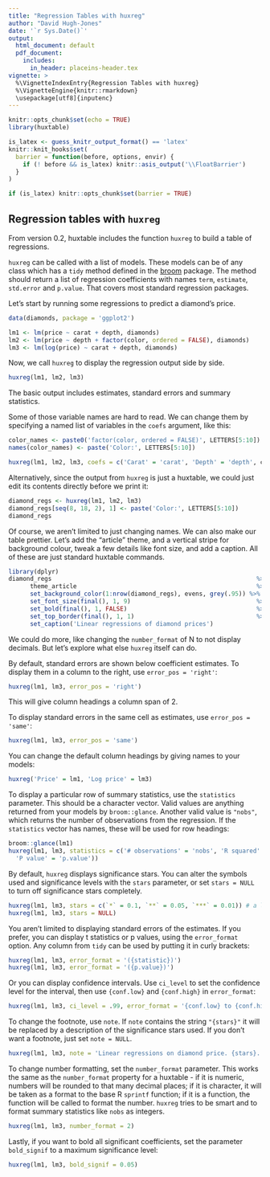 ```yaml
---
title: "Regression Tables with huxreg"
author: "David Hugh-Jones"
date: '`r Sys.Date()`'
output: 
  html_document: default
  pdf_document:
    includes:
      in_header: placeins-header.tex
vignette: >
  %\VignetteIndexEntry{Regression Tables with huxreg}  
  %\VignetteEngine{knitr::rmarkdown}  
  \usepackage[utf8]{inputenc}
---
```


```r
knitr::opts_chunk$set(echo = TRUE)
library(huxtable)

is_latex <- guess_knitr_output_format() == 'latex'
knitr::knit_hooks$set(
  barrier = function(before, options, envir) {
    if (! before && is_latex) knitr::asis_output('\\FloatBarrier')
  }
)

if (is_latex) knitr::opts_chunk$set(barrier = TRUE)
```

## Regression tables with `huxreg`

From version 0.2, huxtable includes the function `huxreg` to build a table of regressions.

`huxreg` can be called with a list of models. These models can be of any class which has a `tidy` method defined
in the [broom](https://cran.r-project.org/?package=broom) package. The method should return a list of regression
coefficients with names `term`, `estimate`, `std.error` and `p.value`. That covers most standard regression packages.

Let's start by running some regressions to predict a diamond's price.

```r
data(diamonds, package = 'ggplot2')

lm1 <- lm(price ~ carat + depth, diamonds)
lm2 <- lm(price ~ depth + factor(color, ordered = FALSE), diamonds)
lm3 <- lm(log(price) ~ carat + depth, diamonds)
```

Now, we call `huxreg` to display the regression output side by side.

```r

huxreg(lm1, lm2, lm3)
```

The basic output includes estimates, standard errors and summary statistics. 

Some of those variable names are hard to read. We can change them by specifying a named list of variables in the
`coefs` argument, like this:


```r
color_names <- paste0('factor(color, ordered = FALSE)', LETTERS[5:10])
names(color_names) <- paste('Color:', LETTERS[5:10])

huxreg(lm1, lm2, lm3, coefs = c('Carat' = 'carat', 'Depth' = 'depth', color_names))
```

Alternatively, since the output from `huxreg` is just a huxtable, we could just edit its contents directly before we
print it:

```r
diamond_regs <- huxreg(lm1, lm2, lm3)
diamond_regs[seq(8, 18, 2), 1] <- paste('Color:', LETTERS[5:10])
diamond_regs
```

Of course, we aren't limited to just changing names. We can also make our table prettier. Let's add the "article" theme,
and a vertical stripe for background colour, tweak a few details like font size, and add a caption. All of these are just 
standard huxtable commands.

```r
library(dplyr)
diamond_regs                                                         %>% 
      theme_article                                                  %>% 
      set_background_color(1:nrow(diamond_regs), evens, grey(.95)) %>% 
      set_font_size(final(), 1, 9)                                   %>% 
      set_bold(final(), 1, FALSE)                                    %>%
      set_top_border(final(), 1, 1)                                  %>%
      set_caption('Linear regressions of diamond prices')

```

We could do more, like changing the `number_format` of N to not display decimals. But let's explore what else `huxreg` 
itself can do. 

By default, standard errors are shown below coefficient estimates. To display them in a column to the right, use
`error_pos = 'right'`:

```r
huxreg(lm1, lm3, error_pos = 'right')
```


This will give column headings a column span of 2.

To display standard errors in the same cell as estimates, use `error_pos = 'same'`:

```r
huxreg(lm1, lm3, error_pos = 'same')
```


You can change the default column headings by giving names to your models:

```r
huxreg('Price' = lm1, 'Log price' = lm3)
```


To display a particular row of summary statistics, use the `statistics` parameter. This should be a character vector.
Valid values are anything returned from your models by `broom::glance`. Another valid value is `"nobs"`, which 
returns the number of observations from the regression. If the `statistics` vector has names, these will be used for
row headings:

```r
broom::glance(lm1)
huxreg(lm1, lm3, statistics = c('# observations' = 'nobs', 'R squared' = 'r.squared', 'F statistic' = 'statistic',
  'P value' = 'p.value'))
```


By default, `huxreg` displays significance stars. You can alter the symbols used and significance levels 
with the `stars` parameter, or set `stars = NULL` to turn off significance stars completely.

```r
huxreg(lm1, lm3, stars = c(`*` = 0.1, `**` = 0.05, `***` = 0.01)) # a little boastful?
huxreg(lm1, lm3, stars = NULL) 
```

You aren't limited to displaying standard errors of the estimates. If you prefer, you can display t statistics or
p values, using the `error_format` option. Any column from `tidy` can be used by putting it in curly brackets:

```r
huxreg(lm1, lm3, error_format = '({statistic})')
huxreg(lm1, lm3, error_format = '({p.value})')
```


Or you can display confidence intervals. Use `ci_level` to set the confidence level for the interval, then 
use `{conf.low}` and `{conf.high}` in `error_format`:

```r
huxreg(lm1, lm3, ci_level = .99, error_format = '{conf.low} to {conf.high}')
```


To change the footnote, use `note`. If `note` contains the string `"{stars}"` it will be replaced by a description of the
significance stars used. If you don't want a footnote, just set `note = NULL`.

```r
huxreg(lm1, lm3, note = 'Linear regressions on diamond price. {stars}.')
```


To change number formatting, set the `number_format` parameter. This works the same as the `number_format` property
for a huxtable - if it is numeric, numbers will be rounded to that many decimal places; if it is character, it will be
taken as a format to the base R `sprintf` function; if it is a function, the function will be called to format the number. 
`huxreg` tries to be smart and to format summary statistics like `nobs` as integers.

```r
huxreg(lm1, lm3, number_format = 2)
```


Lastly, if you want to bold all significant coefficients, set the parameter `bold_signif` to a maximum significance level:

```r
huxreg(lm1, lm3, bold_signif = 0.05)
```

